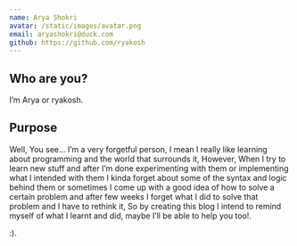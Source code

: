 ```yaml
---
name: Arya Shokri
avatar: /static/images/avatar.png
email: aryashokri@duck.com
github: https://github.com/ryakosh
---
```


## Who are you?

I’m Arya or ryakosh.

## Purpose

Well, You see… I’m a very forgetful person, I mean I really like learning about programming and the world that surrounds it, However, When I try to learn new stuff and after I’m done experimenting with them or implementing what I intended with them I kinda forget about some of the syntax and logic behind them or sometimes I come up with a good idea of how to solve a certain problem and after few weeks I forget what I did to solve that problem and I have to rethink it, So by creating this blog I intend to remind myself of what I learnt and did, maybe I’ll be able to help you too!.

:).
